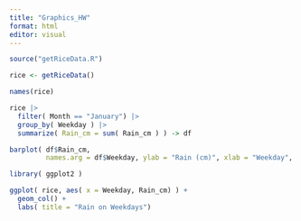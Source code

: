 ```yaml
---
title: "Graphics_HW"
format: html
editor: visual
---
```


```r
source("getRiceData.R")

rice <- getRiceData()
```
```r
names(rice)
```
```r

rice |>
  filter( Month == "January") |>
  group_by( Weekday ) |>
  summarize( Rain_cm = sum( Rain_cm ) ) -> df

barplot( df$Rain_cm,
         names.arg = df$Weekday, ylab = "Rain (cm)", xlab = "Weekday", cex.names = 0.7, main = "Rain on Weekdays")

```
```r
library( ggplot2 )

ggplot( rice, aes( x = Weekday, Rain_cm) ) + 
  geom_col() +
  labs( title = "Rain on Weekdays")

```

